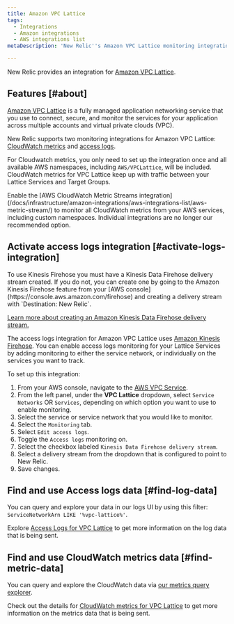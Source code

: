 ```yaml
---
title: Amazon VPC Lattice
tags:
  - Integrations
  - Amazon integrations
  - AWS integrations list
metaDescription: 'New Relic''s Amazon VPC Lattice monitoring integration: how to enable it, and the data it reports.'

---
```


New Relic provides an integration for [Amazon VPC Lattice](https://docs.aws.amazon.com/vpc-lattice/latest/ug/what-is-vpc-lattice.html).

## Features [#about]

[Amazon VPC Lattice](https://aws.amazon.com/vpc/lattice/) is a fully managed application networking service that you use to connect, secure, and monitor the services for your application across multiple accounts and virtual private clouds (VPC).

New Relic supports two monitoring integrations for Amazon VPC Lattice: [CloudWatch metrics](https://docs.aws.amazon.com/vpc-lattice/latest/ug/monitoring-cloudwatch.html) and [access logs](https://docs.aws.amazon.com/vpc-lattice/latest/ug/monitoring-access-logs.html).

For Cloudwatch metrics, you only need to set up the integration once and all available AWS namespaces, including `AWS/VPCLattice`, will be included. CloudWatch metrics for VPC Lattice keep up with traffic between your Lattice Services and Target Groups.

<Callout variant="important">
  Enable the [AWS CloudWatch Metric Streams integration](/docs/infrastructure/amazon-integrations/aws-integrations-list/aws-metric-stream/) to monitor all CloudWatch metrics from your AWS services, including custom namespaces. Individual integrations are no longer our recommended option.
</Callout>

## Activate access logs integration [#activate-logs-integration]
<Callout variant="important">
To use Kinesis Firehose you must have a Kinesis Data Firehose delivery stream created. If you do not, you can create one by going to the Amazon Kinesis Firehose feature from your [AWS console](https://console.aws.amazon.com/firehose) and creating a delivery stream with `Destination: New Relic`.

[Learn more about creating an Amazon Kinesis Data Firehose delivery stream.](https://docs.aws.amazon.com/firehose/latest/dev/basic-create.html?icmpid=docs_console_unmapped)
</Callout>

The access logs integration for Amazon VPC Lattice uses [Amazon Kinesis Firehose](https://aws.amazon.com/kinesis/data-firehose/). You can enable access logs monitoring for your Lattice Services by adding monitoring to either the service network, or individually on the services you want to track. 

To set up this integration:  

1.	From your AWS console, navigate to the [AWS VPC Service](https://console.aws.amazon.com/vpc).
2.	From the left panel, under the **VPC Lattice** dropdown, select `Service Networks` OR `Services`, depending on which option you want to use to enable monitoring.
3.	Select the service or service network that you would like to monitor.
4.	Select the `Monitoring` tab.
5.	Select `Edit access logs`.
6.	Toggle the `Access logs` monitoring on.
7.	Select the checkbox labeled `Kinesis Data Firehose delivery stream`.
8.  Select a delivery stream from the dropdown that is configured to point to New Relic.
9.  Save changes.

## Find and use Access logs data [#find-log-data]

You can query and explore your data in our logs UI by using this filter: `ServiceNetworkArn LIKE '%vpc-lattice%'`.

Explore [Access Logs for VPC Lattice](https://docs.aws.amazon.com/vpc-lattice/latest/ug/monitoring-access-logs.html) to get more information on the log data that is being sent.

## Find and use CloudWatch metrics data [#find-metric-data]

You can query and explore the CloudWatch data via [our metrics query explorer](https://docs.newrelic.com/docs/data-apis/understand-data/metric-data/query-metric-data-type/).

Check out the details for [CloudWatch metrics for VPC Lattice](https://docs.aws.amazon.com/vpc-lattice/latest/ug/monitoring-cloudwatch.html) to get more information on the metrics data that is being sent.

